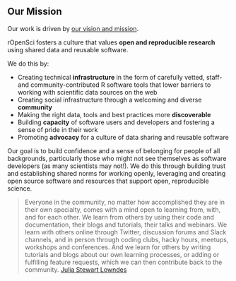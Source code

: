 ## Our Mission {#mission}


Our work is driven by [our vision and mission](https://ropensci.org/about/).

rOpenSci fosters a culture that values **open and reproducible research** using shared data and reusable software.

We do this by:


- Creating technical **infrastructure** in the form of carefully vetted, staff- and community-contributed R software tools that lower barriers to working with scientific data sources on the web
- Creating social infrastructure through a welcoming and diverse **community**
- Making the right data, tools and best practices more **discoverable**
- Building **capacity** of software users and developers and fostering a sense of pride in their work
- Promoting **advocacy** for a culture of data sharing and reusable software

Our goal is to build confidence and a sense of belonging for people of all backgrounds, particularly those who might not see themselves as software developers (as many scientists may not!). We do this through building trust and establishing shared norms for working openly, leveraging and creating open source software and resources that support open, reproducible science.

> Everyone in the community, no matter how accomplished they are in their own specialty, comes with a mind open to learning from, with, and for each other. We learn from others by using their code and documentation, their blogs and tutorials, their talks and webinars. We learn with others online through Twitter, discussion forums and Slack channels, and in person through coding clubs, hacky hours, meetups, workshops and conferences. And we learn for others by writing tutorials and blogs about our own learning processes, or adding or fulfilling feature requests, which we can then contribute back to the community. [Julia Stewart Lowndes](https://blogs.scientificamerican.com/observations/open-software-means-kinder-science/) 
